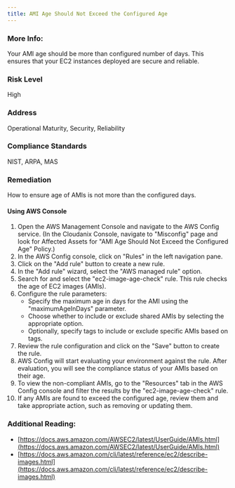 ```yaml
---
title: AMI Age Should Not Exceed the Configured Age
---
```


### More Info:

Your AMI age should be more than configured number of days. This ensures that your EC2 instances deployed are secure and reliable.

### Risk Level

High

### Address

Operational Maturity, Security, Reliability

### Compliance Standards

NIST, ARPA, MAS

### Remediation

How to ensure age of AMIs is not more than the configured days.

#### Using AWS Console

1. Open the AWS Management Console and navigate to the AWS Config service.
    (In the Cloudanix Console, navigate to "Misconfig" page and look for Affected Assets for "AMI Age Should Not Exceed the Configured Age" Policy.)
2. In the AWS Config console, click on "Rules" in the left navigation pane.
3. Click on the "Add rule" button to create a new rule.
4. In the "Add rule" wizard, select the "AWS managed rule" option.
5. Search for and select the "ec2-image-age-check" rule. This rule checks the age of EC2 images (AMIs).
6. Configure the rule parameters:
   - Specify the maximum age in days for the AMI using the "maximumAgeInDays" parameter.
   - Choose whether to include or exclude shared AMIs by selecting the appropriate option.
   - Optionally, specify tags to include or exclude specific AMIs based on tags.
7. Review the rule configuration and click on the "Save" button to create the rule.
8. AWS Config will start evaluating your environment against the rule. After evaluation, you will see the compliance status of your AMIs based on their age.
9. To view the non-compliant AMIs, go to the "Resources" tab in the AWS Config console and filter the results by the "ec2-image-age-check" rule.
10. If any AMIs are found to exceed the configured age, review them and take appropriate action, such as removing or updating them.

### Additional Reading:

- [https://docs.aws.amazon.com/AWSEC2/latest/UserGuide/AMIs.html](https://docs.aws.amazon.com/AWSEC2/latest/UserGuide/AMIs.html)
- [https://docs.aws.amazon.com/cli/latest/reference/ec2/describe-images.html](https://docs.aws.amazon.com/cli/latest/reference/ec2/describe-images.html)
